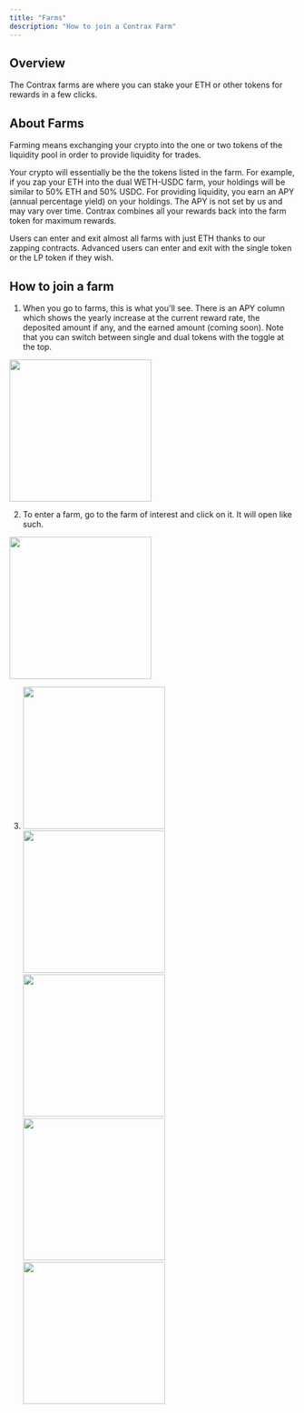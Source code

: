 ```yaml
---
title: "Farms"
description: "How to join a Contrax Farm"
---
```


## Overview

The Contrax farms are where you can stake your ETH or other tokens for rewards in a few clicks.

## About Farms

Farming means exchanging your crypto into the one or two tokens of the liquidity pool in order to provide liquidity for trades.

Your crypto will essentially be the the tokens listed in the farm. For example, if you zap your ETH into the dual WETH-USDC farm, your holdings will be similar to 50% ETH and 50% USDC.
For providing liquidity, you earn an APY (annual percentage yield) on your holdings. The APY is not set by us and may vary over time. Contrax combines all your rewards back into the farm token for maximum rewards.

Users can enter and exit almost all farms with just ETH thanks to our zapping contracts. Advanced users can enter and exit with the single token or the LP token if they wish.

## How to join a farm

1. When you go to farms, this is what you'll see. There is an APY column which shows the yearly increase at the current reward rate, the deposited amount if any, and the earned amount (coming soon).
   Note that you can switch between single and dual tokens with the toggle at the top.

<img height="250" width="250" src="/images/Farms/1.png" />

2. To enter a farm, go to the farm of interest and click on it. It will open like such.

<img height="250" width="250" src="/images/Farms/2.png" />

3.  <img height="250" width="250" src="/images/Farms/3.png" />
    <img height="250" width="250" src="/images/Farms/4.png" />
    <img height="250" width="250" src="/images/Farms/5.png" />
    <img height="250" width="250" src="/images/Farms/6.png" />
    <img height="250" width="250" src="/images/Farms/7.png" />
